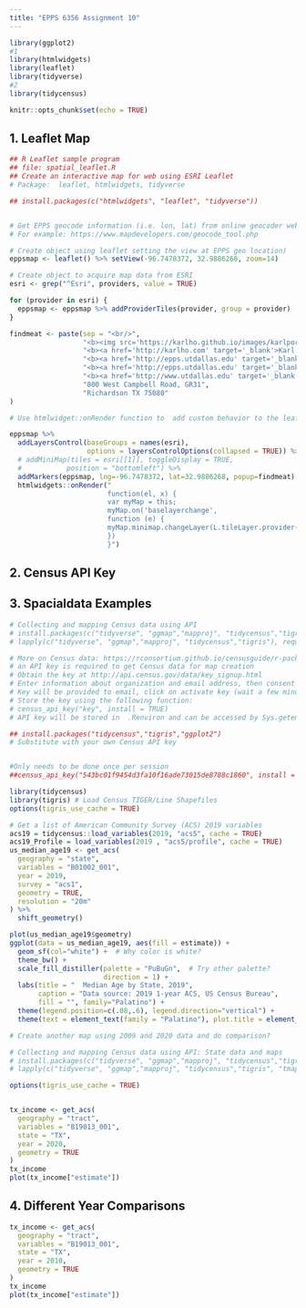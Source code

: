 ```yaml
---
title: "EPPS 6356 Assignment 10"
---
```



```r
library(ggplot2)
#1
library(htmlwidgets)
library(leaflet)
library(tidyverse)
#2
library(tidycensus)

knitr::opts_chunk$set(echo = TRUE)
```


## 1. Leaflet Map

```r
## R Leaflet sample program 
## file: spatial_leaflet.R
## Create an interactive map for web using ESRI Leaflet
# Package:  leaflet, htmlwidgets, tidyverse

## install.packages(c("htmlwidgets", "leaflet", "tidyverse"))


# Get EPPS geocode information (i.e. lon, lat) from online geocoder websites.
# For example: https://www.mapdevelopers.com/geocode_tool.php

# Create object using leaflet setting the view at EPPS geo location)
eppsmap <- leaflet() %>% setView(-96.7478372, 32.9886268, zoom=14)

# Create object to acquire map data from ESRI
esri <- grep("^Esri", providers, value = TRUE)

for (provider in esri) {
  eppsmap <- eppsmap %>% addProviderTiles(provider, group = provider)
}

findmeat <- paste(sep = "<br/>",
                  "<b><img src='https://karlho.github.io/images/karlportrait140.png' alt='Karl Ho'  style='width:45px;height:60px;' align = 'right'></b>",
                  "<b><a href='http://karlho.com' target='_blank'>Karl Ho </a></b>",
                  "<b><a href='http://epps.utdallas.edu' target='_blank'>School of Economic, </a></b>",
                  "<b><a href='http://epps.utdallas.edu' target='_blank'>Political and Policy Sciences</a></b>",
                  "<b><a href='http://www.utdallas.edu' target='_blank'>University of Texsa at Dallas</a></b>",
                  "800 West Campbell Road, GR31",
                  "Richardson TX 75080"
)

# Use htmlwidget::onRender function to  add custom behavior to the leaflet map using native JavaScript.

eppsmap %>%
  addLayersControl(baseGroups = names(esri),
                   options = layersControlOptions(collapsed = TRUE)) %>%
  # addMiniMap(tiles = esri[[1]], toggleDisplay = TRUE,
  #           position = "bottomleft") %>%
  addMarkers(eppsmap, lng=-96.7478372, lat=32.9886268, popup=findmeat)  %>%
  htmlwidgets::onRender("
                        function(el, x) {
                        var myMap = this;
                        myMap.on('baselayerchange',
                        function (e) {
                        myMap.minimap.changeLayer(L.tileLayer.provider(e.name));
                        })
                        }")
```


## 2. Census API Key



## 3. Spacialdata Examples

```r
# Collecting and mapping Census data using API
# install.packages(c("tidyverse", "ggmap","mapproj", "tidycensus","tigris"))
# lapply(c("tidyverse", "ggmap","mapproj", "tidycensus","tigris"), require, character.only = TRUE)

# More on Census data: https://rconsortium.github.io/censusguide/r-packages-all.html
# an API key is required to get Census data for map creation
# Obtain the key at http://api.census.gov/data/key_signup.html
# Enter information about organization and email address, then consent
# Key will be provided to email, click on activate key (wait a few minutes to activate)
# Store the key using the following function:
# census_api_key("key", install = TRUE)
# API key will be stored in  .Renviron and can be accessed by Sys.getenv("CENSUS_API_KEY")

## install.packages("tidycensus","tigris","ggplot2")
# Substitute with your own Census API key


#Only needs to be done once per session
##census_api_key("543bc01f9454d3fa10f16ade73015de8788c1860", install = TRUE) 

library(tidycensus)
library(tigris) # Load Census TIGER/Line Shapefiles
options(tigris_use_cache = TRUE)

# Get a list of American Community Survey (ACS) 2019 variables
acs19 = tidycensus::load_variables(2019, "acs5", cache = TRUE)
acs19_Profile = load_variables(2019 , "acs5/profile", cache = TRUE)
us_median_age19 <- get_acs(
  geography = "state",
  variables = "B01002_001",
  year = 2019,
  survey = "acs1",
  geometry = TRUE,
  resolution = "20m"
) %>%
  shift_geometry()

plot(us_median_age19$geometry)
ggplot(data = us_median_age19, aes(fill = estimate)) + 
  geom_sf(col="white") +  # Why color is white?
  theme_bw() +
  scale_fill_distiller(palette = "PuBuGn",  # Try other palette?
                       direction = 1) + 
  labs(title = "  Median Age by State, 2019",
       caption = "Data source: 2019 1-year ACS, US Census Bureau",
       fill = "", family="Palatino") +
  theme(legend.position=c(.08,.6), legend.direction="vertical") +
  theme(text = element_text(family = "Palatino"), plot.title = element_text(hjust = 0.5))

# Create another map using 2009 and 2020 data and do comparison?
```


```r
# Collecting and mapping Census data using API: State data and maps
# install.packages(c("tidyverse", "ggmap","mapproj", "tidycensus","tigris", "tmap", "mapview"))
# lapply(c("tidyverse", "ggmap","mapproj", "tidycensus","tigris", "tmap", "mapview"), require, character.only = TRUE)

options(tigris_use_cache = TRUE)


tx_income <- get_acs(
  geography = "tract", 
  variables = "B19013_001",
  state = "TX", 
  year = 2020,
  geometry = TRUE
)
tx_income
plot(tx_income["estimate"])


```



## 4. Different Year Comparisons


```r
tx_income <- get_acs(
  geography = "tract", 
  variables = "B19013_001",
  state = "TX", 
  year = 2010,
  geometry = TRUE
)
tx_income
plot(tx_income["estimate"])
```



